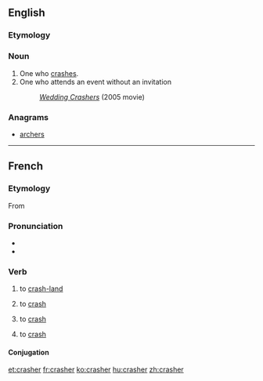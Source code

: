 ==English==

===Etymology===
{{suffix|crash|er|lang=en}}

===Noun===
{{en-noun}}

# One who [[crash]]es.
# One who attends an event without an invitation
#: ''[[w:Wedding Crashers|Wedding Crashers]]'' (2005 movie)

===Anagrams===
* [[archers#English|archers]]

----

==French==

===Etymology===
From {{etyl|en|fr}} {{term|crash|lang=en}}

===Pronunciation===
* {{IPA| /kʁa.ʃe/|lang=fr}}
* {{homophones|lang=fr|cracher}}

===Verb===
{{fr-verb}}

# {{context|of an aircraft|lang=fr}} to [[crash-land]]
# {{context|of a vehicle|lang=fr}} to [[crash]]
# {{context|economics|lang=fr}} to [[crash]]
# {{context|computing|lang=fr}} to [[crash]]

====Conjugation====
{{fr-conj-er|crash|avoir}}

[[et:crasher]]
[[fr:crasher]]
[[ko:crasher]]
[[hu:crasher]]
[[zh:crasher]]